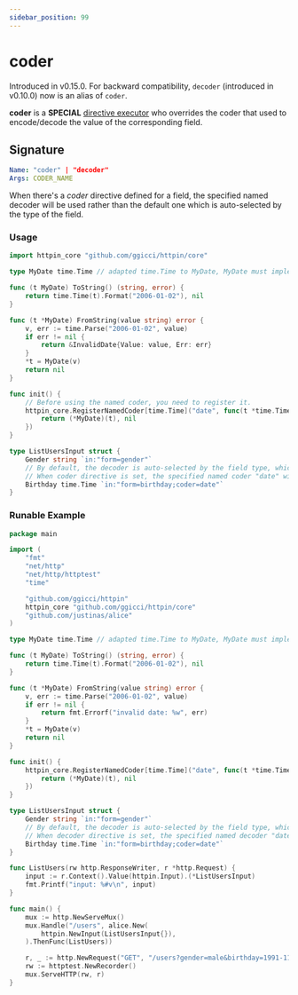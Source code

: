 ```yaml
---
sidebar_position: 99
---
```



# coder

Introduced in v0.15.0. For backward compatibility, `decoder` (introduced in v0.10.0) now is an alias of `coder`.

**coder** is a **SPECIAL** [directive executor](/advanced/concepts#directive-executor)
who overrides the coder that used to encode/decode the value of the corresponding field.

## Signature

```yaml
Name: "coder" | "decoder"
Args: CODER_NAME
```

When there's a _coder_ directive defined for a field, the specified named decoder will be used rather than
the default one which is auto-selected by the type of the field.

### Usage

```go {20,21,22,29}
import httpin_core "github.com/ggicci/httpin/core"

type MyDate time.Time // adapted time.Time to MyDate, MyDate must implement httpin_core.Stringable

func (t MyDate) ToString() (string, error) {
	return time.Time(t).Format("2006-01-02"), nil
}

func (t *MyDate) FromString(value string) error {
	v, err := time.Parse("2006-01-02", value)
	if err != nil {
		return &InvalidDate{Value: value, Err: err}
	}
	*t = MyDate(v)
	return nil
}

func init() {
	// Before using the named coder, you need to register it.
	httpin_core.RegisterNamedCoder[time.Time]("date", func(t *time.Time) (httpin_core.Stringable, error) {
		return (*MyDate)(t), nil
	})
}

type ListUsersInput struct {
	Gender string `in:"form=gender"`
	// By default, the decoder is auto-selected by the field type, which is of `time.Time`.
	// When coder directive is set, the specified named coder "date" will be used instead.
	Birthday time.Time `in:"form=birthday;coder=date"`
}
```

### Runable Example

<GoPlay>

```go
package main

import (
	"fmt"
	"net/http"
	"net/http/httptest"
	"time"

	"github.com/ggicci/httpin"
	httpin_core "github.com/ggicci/httpin/core"
	"github.com/justinas/alice"
)

type MyDate time.Time // adapted time.Time to MyDate, MyDate must implement httpin_core.Stringable

func (t MyDate) ToString() (string, error) {
	return time.Time(t).Format("2006-01-02"), nil
}

func (t *MyDate) FromString(value string) error {
	v, err := time.Parse("2006-01-02", value)
	if err != nil {
		return fmt.Errorf("invalid date: %w", err)
	}
	*t = MyDate(v)
	return nil
}

func init() {
	httpin_core.RegisterNamedCoder[time.Time]("date", func(t *time.Time) (httpin_core.Stringable, error) {
		return (*MyDate)(t), nil
	})
}

type ListUsersInput struct {
	Gender string `in:"form=gender"`
	// By default, the decoder is auto-selected by the field type, which is of `time.Time`.
	// When decoder directive is set, the specified named decoder "date" will be used instead.
	Birthday time.Time `in:"form=birthday;coder=date"`
}

func ListUsers(rw http.ResponseWriter, r *http.Request) {
	input := r.Context().Value(httpin.Input).(*ListUsersInput)
	fmt.Printf("input: %#v\n", input)
}

func main() {
	mux := http.NewServeMux()
	mux.Handle("/users", alice.New(
		httpin.NewInput(ListUsersInput{}),
	).ThenFunc(ListUsers))

	r, _ := http.NewRequest("GET", "/users?gender=male&birthday=1991-11-10", nil)
	rw := httptest.NewRecorder()
	mux.ServeHTTP(rw, r)
}
```

</GoPlay>
